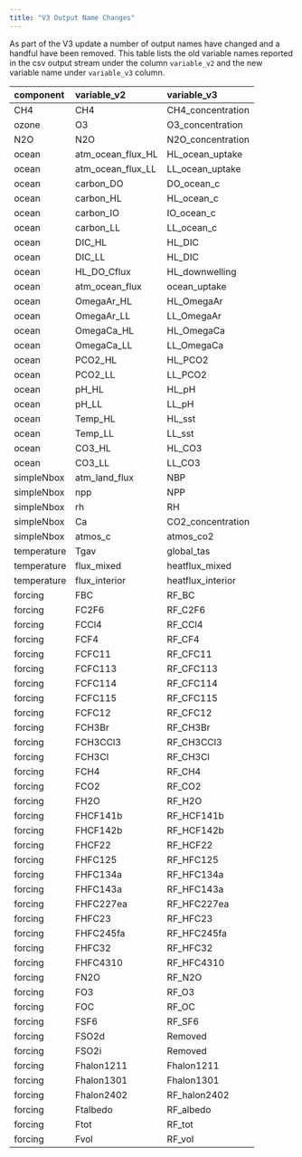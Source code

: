 ```yaml
---
title: "V3 Output Name Changes"
---
```


As part of the V3 update a number of output names have changed and a handful have been removed. This table lists the old variable names reported in the csv output stream under the column `variable_v2` and the new variable name under `variable_v3` column. 


|component   |variable_v2       |variable_v3       |
|:-----------|:-----------------|:-----------------|
|CH4         |CH4               |CH4_concentration |
|ozone       |O3                |O3_concentration  |
|N2O         |N2O               |N2O_concentration |
|ocean       |atm_ocean_flux_HL |HL_ocean_uptake   |
|ocean       |atm_ocean_flux_LL |LL_ocean_uptake   |
|ocean       |carbon_DO         |DO_ocean_c        |
|ocean       |carbon_HL         |HL_ocean_c        |
|ocean       |carbon_IO         |IO_ocean_c        |
|ocean       |carbon_LL         |LL_ocean_c        |
|ocean       |DIC_HL            |HL_DIC            |
|ocean       |DIC_LL            |HL_DIC            |
|ocean       |HL_DO_Cflux       |HL_downwelling    |
|ocean       |atm_ocean_flux    |ocean_uptake      |
|ocean       |OmegaAr_HL        |HL_OmegaAr        |
|ocean       |OmegaAr_LL        |LL_OmegaAr        |
|ocean       |OmegaCa_HL        |HL_OmegaCa        |
|ocean       |OmegaCa_LL        |LL_OmegaCa        |
|ocean       |PCO2_HL           |HL_PCO2           |
|ocean       |PCO2_LL           |LL_PCO2           |
|ocean       |pH_HL             |HL_pH             |
|ocean       |pH_LL             |LL_pH             |
|ocean       |Temp_HL           |HL_sst            |
|ocean       |Temp_LL           |LL_sst            |
|ocean       |CO3_HL            |HL_CO3            |
|ocean       |CO3_LL            |LL_CO3            |
|simpleNbox  |atm_land_flux     |NBP               |
|simpleNbox  |npp               |NPP               |
|simpleNbox  |rh                |RH                |
|simpleNbox  |Ca                |CO2_concentration |
|simpleNbox  |atmos_c           |atmos_co2         |
|temperature |Tgav              |global_tas        |
|temperature |flux_mixed        |heatflux_mixed    |
|temperature |flux_interior     |heatflux_interior |
|forcing     |FBC               |RF_BC             |
|forcing     |FC2F6             |RF_C2F6           |
|forcing     |FCCl4             |RF_CCl4           |
|forcing     |FCF4              |RF_CF4            |
|forcing     |FCFC11            |RF_CFC11          |
|forcing     |FCFC113           |RF_CFC113         |
|forcing     |FCFC114           |RF_CFC114         |
|forcing     |FCFC115           |RF_CFC115         |
|forcing     |FCFC12            |RF_CFC12          |
|forcing     |FCH3Br            |RF_CH3Br          |
|forcing     |FCH3CCl3          |RF_CH3CCl3        |
|forcing     |FCH3Cl            |RF_CH3Cl          |
|forcing     |FCH4              |RF_CH4            |
|forcing     |FCO2              |RF_CO2            |
|forcing     |FH2O              |RF_H2O            |
|forcing     |FHCF141b          |RF_HCF141b        |
|forcing     |FHCF142b          |RF_HCF142b        |
|forcing     |FHCF22            |RF_HCF22          |
|forcing     |FHFC125           |RF_HFC125         |
|forcing     |FHFC134a          |RF_HFC134a        |
|forcing     |FHFC143a          |RF_HFC143a        |
|forcing     |FHFC227ea         |RF_HFC227ea       |
|forcing     |FHFC23            |RF_HFC23          |
|forcing     |FHFC245fa         |RF_HFC245fa       |
|forcing     |FHFC32            |RF_HFC32          |
|forcing     |FHFC4310          |RF_HFC4310        |
|forcing     |FN2O              |RF_N2O            |
|forcing     |FO3               |RF_O3             |
|forcing     |FOC               |RF_OC             |
|forcing     |FSF6              |RF_SF6            |
|forcing     |FSO2d             |Removed           |
|forcing     |FSO2i             |Removed           |
|forcing     |Fhalon1211        |Fhalon1211        |
|forcing     |Fhalon1301        |Fhalon1301        |
|forcing     |Fhalon2402        |RF_halon2402      |
|forcing     |Ftalbedo          |RF_albedo         |
|forcing     |Ftot              |RF_tot            |
|forcing     |Fvol              |RF_vol            |


